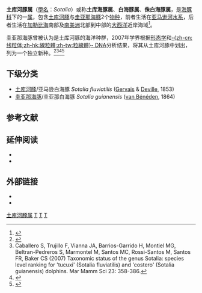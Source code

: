 {{Automatic Taxobox
| image             = DELFIN DEL ORINOCO2.JPG
| image_caption     = 在[[奥里诺科河|奥里诺科河]]上跳跃的[[圭亚那海豚|圭亚那海豚]]
| taxon             = Sotalia
| authority         = [[约翰·爱德华·格雷|Gray]], 1866<ref>{{ITIS | id = 180421 | taxon = ''Sotalia'' | accessdate = 2013-01}}</ref>
| range_map         = Range map Sotalia genus (S. fluviatilis and S. guianensis).png
| range_map_caption = 内陆阴影部分为[[土库河豚|土库河豚]]的分布范围，<br>蓝色海域为[[圭亚那海豚|圭亚那海豚]]的分布范围。
| subdivision_ranks = 种
| subdivision       = <center>[[#下级分类|见正文]]</center>
}}

'''土库河豚属'''（[[學名|學名]]：''Sotalia''）或称'''土库海豚属'''、'''白海豚属'''、'''侏白海豚属'''，是[[海豚科|海豚科]]下的一[[属|属]]，包含[[土库河豚|土库河豚]]与[[圭亚那海豚|圭亚那海豚]]2个[[物种|物种]]，前者生活在[[亚马逊河|亚马逊河]][[水系|水系]]，后者生活在[[加勒比海|加勒比海]]南部及[[南美洲|南美洲]]北部到中部的[[大西洋|大西洋]]近岸海域<ref name="CMS">{{Cite web |title = Sotalia guianensis, Guiana Dolphin, Costero |publisher = Convention on Migratory Species |year = 2010 |url = http://www.cms.int/reports/small%5Fcetaceans/data/S_guianensis/s_guianensis.htm |accessdate = 2013-01 |archive-date = 2012-10-15 |archive-url = https://web.archive.org/web/20121015003130/http://www.cms.int/reports/small_cetaceans/data/S_guianensis/s_guianensis.htm |dead-url = no }}</ref>。

圭亚那海豚曾被认为是土库河豚的海洋种群，2007年学界根据[[动物形态学|形态学]]和[[线粒体DNA|-{zh-cn:线粒体;zh-hk:線粒體;zh-tw:粒線體}- DNA]]分析结果，将其从土库河豚中划出，列为一个独立新种。<ref name="Cunha">{{cite journal | authors = Cunha, H.A.; V.M.F. da Silva; J. Lailson-Brito Jr.; M.C.O. Santos; P.A.C. Flores; A.R. Martin; A.F. Azevedo; A.B.L. Fragoso; R.C. Zanelatto; A.M. Solé-Cava | year = 2005| title = Riverine and marine ecotypes of ''Sotalia'' dolphins are different species | journal = ''Marine Biology'' | volume = 148| issue = 2| pages = 449–457 | doi = 10.1007/s00227-005-0078-2}}</ref><ref>Caballero S, Trujillo F, Vianna JA, Barrios-Garrido H, Montiel MG, Beltran-Pedreros S, Marmontel M, Santos MC, Rossi-Santos M, Santos FR, Baker CS (2007) Taxonomic status of the genus Sotalia: species level ranking for 'tucuxi' (Sotalia fluviatilis) and 'costero' (Sotalia guianensis) dolphins. Mar Mamm Sci 23: 358-386.</ref><ref>{{Cite web |title = Wilson & Readers Mammals Species of the World |url = http://www.bucknell.edu/msw3/browse.asp?id=14300080 |accessdate = 2013-01 |archiveurl = https://web.archive.org/web/20120929120450/http://www.bucknell.edu/msw3/browse.asp?id=14300080 |archivedate = 2012-09-29 |dead-url = no }}</ref><ref>{{IUCN |authors=da Silva, V., Martin, A., Fettuccia, D., Bivaqua, L. & Trujillo, F |year=2020 |id=190871 |title=''Sotalia fluviatilis'' (Tucuxi)}}</ref>

==下级分类==
* [[土库河豚|土库河豚]]/亚马逊白海豚 ''Sotalia fluviatilis'' ([[Paul_Gervais|Gervais]] & [[Émile_Deville|Deville]], 1853)
* [[圭亚那海豚|圭亚那海豚]]/圭亚那白海豚 ''Sotalia guianensis'' ([[Pierre-Joseph_van_Beneden|van Bénéden]], 1864)

==参考文献==
{{reflist}}

==延伸阅读==
* {{Cite journal | last1 = Flach | first1 = Leonardo | last2 = Flach | first2 = Patricia Amaral | last3 = Chiarello | first3 = Adriano G | title = Density, abundance and distribution of the Guiana dolphin (''Sotalia guianensis'' van Benéden, 1864) in Sepetiba Bay, Southeast Brazil | year = 2008 | journal = ''The Journal of [[鯨豚類|Cetacean]] Research and Management'' | volume = 10 | issue = 1 | pages = 31–36 | issn = 1561-0713 | publisher = [[国际捕鲸委员会|International Whaling Commission]] | url = http://issuu.com/boto-cinza/docs/flach_2008_density_abundance_and_di | accessdate = 2013-01 | archive-date = 2016-03-15 | archive-url = https://web.archive.org/web/20160315152950/https://issuu.com/boto-cinza/docs/flach_2008_density_abundance_and_di | dead-url = no }}
* {{Cite journal | last1 = Di Beneditto | first1 = Ana Paula Madeira | last2 = Ramos | first2 = Renata Maria Arruda | title = Biology of the marine tucuxi dolphin (''Sotalia fluviatilis'') in south-eastern Brazil | year = 2004 | journal = ''Journal of the Marine Biological Association of the [[英国|UK]]'' | volume = 84 | issue = 6 | pages = 1245–1250 | doi = 10.1017/S0025315404010744h | url = https://zenodo.org/record/889391 | access-date = 2020-08-02 | archive-date = 2020-02-26 | archive-url = https://web.archive.org/web/20200226160806/https://zenodo.org/record/889391 | dead-url = no }}

==外部链接==
* {{Commonscat-inline|Sotalia}}
* {{Wikispecies-inline|Sotalia}}
{{齒鯨小目|D.}}
{{Cetacea|O.}}
{{Portal bar|哺乳動物|動物|生物学}}
{{Taxonbar|from=Q1341231}}

[[Category:土库河豚属|]]
[[Category:约翰·爱德华·格雷命名的生物分类|T]]
[[Category:1866年描述的分类群|T]]
[[Category:南美洲哺乳動物|T]]
